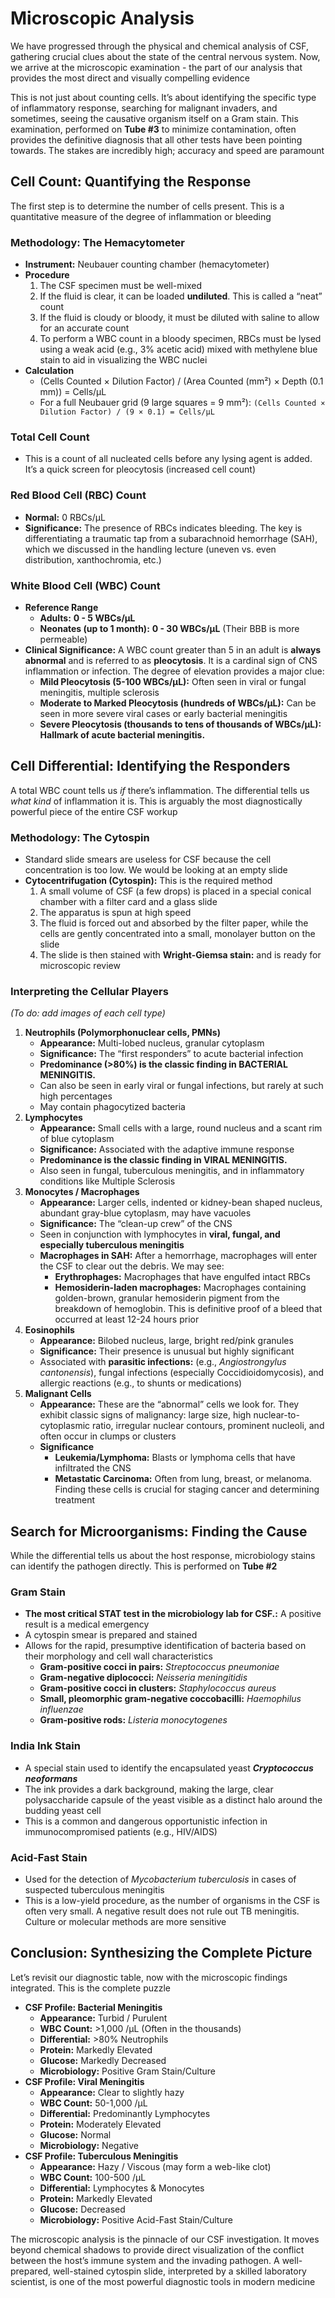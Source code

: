 # Microscopic Analysis {-}

We have progressed through the physical and chemical analysis of CSF, gathering crucial clues about the state of the central nervous system. Now, we arrive at the microscopic examination - the part of our analysis that provides the most direct and visually compelling evidence

This is not just about counting cells. It's about identifying the specific type of inflammatory response, searching for malignant invaders, and sometimes, seeing the causative organism itself on a Gram stain. This examination, performed on **Tube #3** to minimize contamination, often provides the definitive diagnosis that all other tests have been pointing towards. The stakes are incredibly high; accuracy and speed are paramount

##  **Cell Count: Quantifying the Response** {-}

The first step is to determine the number of cells present. This is a quantitative measure of the degree of inflammation or bleeding

###  **Methodology: The Hemacytometer** {-}

*   **Instrument:** Neubauer counting chamber (hemacytometer)
*   **Procedure**
    1.  The CSF specimen must be well-mixed
    2.  If the fluid is clear, it can be loaded **undiluted**. This is called a "neat" count
    3.  If the fluid is cloudy or bloody, it must be diluted with saline to allow for an accurate count
    4.  To perform a WBC count in a bloody specimen, RBCs must be lysed using a weak acid (e.g., 3% acetic acid) mixed with methylene blue stain to aid in visualizing the WBC nuclei
*   **Calculation**
    *   (Cells Counted × Dilution Factor) / (Area Counted (mm²) × Depth (0.1 mm)) = Cells/µL
    *   For a full Neubauer grid (9 large squares = 9 mm²): `(Cells Counted × Dilution Factor) / (9 × 0.1) = Cells/µL`

###  **Total Cell Count** {-}

*   This is a count of all nucleated cells before any lysing agent is added. It's a quick screen for pleocytosis (increased cell count)

###  **Red Blood Cell (RBC) Count** {-}

*   **Normal:** 0 RBCs/µL
*   **Significance:** The presence of RBCs indicates bleeding. The key is differentiating a traumatic tap from a subarachnoid hemorrhage (SAH), which we discussed in the handling lecture (uneven vs. even distribution, xanthochromia, etc.)

###  **White Blood Cell (WBC) Count** {-}

*   **Reference Range**
    *   **Adults:** **0 - 5 WBCs/µL**
    *   **Neonates (up to 1 month):** **0 - 30 WBCs/µL** (Their BBB is more permeable)
*   **Clinical Significance:** A WBC count greater than 5 in an adult is **always abnormal** and is referred to as **pleocytosis**. It is a cardinal sign of CNS inflammation or infection. The degree of elevation provides a major clue:
    *   **Mild Pleocytosis (5-100 WBCs/µL):** Often seen in viral or fungal meningitis, multiple sclerosis
    *   **Moderate to Marked Pleocytosis (hundreds of WBCs/µL):** Can be seen in more severe viral cases or early bacterial meningitis
    *   **Severe Pleocytosis (thousands to tens of thousands of WBCs/µL):** **Hallmark of acute bacterial meningitis.**

##  **Cell Differential: Identifying the Responders** {-}

A total WBC count tells us *if* there's inflammation. The differential tells us *what kind* of inflammation it is. This is arguably the most diagnostically powerful piece of the entire CSF workup

###  **Methodology: The Cytospin** {-}

*   Standard slide smears are useless for CSF because the cell concentration is too low. We would be looking at an empty slide
*   **Cytocentrifugation (Cytospin):** This is the required method
    1.  A small volume of CSF (a few drops) is placed in a special conical chamber with a filter card and a glass slide
    2.  The apparatus is spun at high speed
    3.  The fluid is forced out and absorbed by the filter paper, while the cells are gently concentrated into a small, monolayer button on the slide
    4.  The slide is then stained with **Wright-Giemsa stain:** and is ready for microscopic review

###  **Interpreting the Cellular Players** {-}

*(To do: add images of each cell type)*

1.  **Neutrophils (Polymorphonuclear cells, PMNs)**
    *   **Appearance:** Multi-lobed nucleus, granular cytoplasm
    *   **Significance:** The "first responders" to acute bacterial infection
    *   **Predominance (>80%) is the classic finding in BACTERIAL MENINGITIS.**
    *   Can also be seen in early viral or fungal infections, but rarely at such high percentages
    *   May contain phagocytized bacteria

2.  **Lymphocytes**
    *   **Appearance:** Small cells with a large, round nucleus and a scant rim of blue cytoplasm
    *   **Significance:** Associated with the adaptive immune response
    *   **Predominance is the classic finding in VIRAL MENINGITIS.**
    *   Also seen in fungal, tuberculous meningitis, and in inflammatory conditions like Multiple Sclerosis

3.  **Monocytes / Macrophages**
    *   **Appearance:** Larger cells, indented or kidney-bean shaped nucleus, abundant gray-blue cytoplasm, may have vacuoles
    *   **Significance:** The "clean-up crew" of the CNS
    *   Seen in conjunction with lymphocytes in **viral, fungal, and especially tuberculous meningitis**
    *   **Macrophages in SAH:** After a hemorrhage, macrophages will enter the CSF to clear out the debris. We may see:
        *   **Erythrophages:** Macrophages that have engulfed intact RBCs
        *   **Hemosiderin-laden macrophages:** Macrophages containing golden-brown, granular hemosiderin pigment from the breakdown of hemoglobin. This is definitive proof of a bleed that occurred at least 12-24 hours prior

4.  **Eosinophils**
    *   **Appearance:** Bilobed nucleus, large, bright red/pink granules
    *   **Significance:** Their presence is unusual but highly significant
    *   Associated with **parasitic infections:** (e.g., *Angiostrongylus cantonensis*), fungal infections (especially Coccidioidomycosis), and allergic reactions (e.g., to shunts or medications)

5.  **Malignant Cells**
    *   **Appearance:** These are the "abnormal" cells we look for. They exhibit classic signs of malignancy: large size, high nuclear-to-cytoplasmic ratio, irregular nuclear contours, prominent nucleoli, and often occur in clumps or clusters
    *   **Significance**
        *   **Leukemia/Lymphoma:** Blasts or lymphoma cells that have infiltrated the CNS
        *   **Metastatic Carcinoma:** Often from lung, breast, or melanoma. Finding these cells is crucial for staging cancer and determining treatment

##  **Search for Microorganisms: Finding the Cause** {-}

While the differential tells us about the host response, microbiology stains can identify the pathogen directly. This is performed on **Tube #2**

###  **Gram Stain** {-}

*   **The most critical STAT test in the microbiology lab for CSF.:** A positive result is a medical emergency
*   A cytospin smear is prepared and stained
*   Allows for the rapid, presumptive identification of bacteria based on their morphology and cell wall characteristics
    *   **Gram-positive cocci in pairs:** *Streptococcus pneumoniae*
    *   **Gram-negative diplococci:** *Neisseria meningitidis*
    *   **Gram-positive cocci in clusters:** *Staphylococcus aureus*
    *   **Small, pleomorphic gram-negative coccobacilli:** *Haemophilus influenzae*
    *   **Gram-positive rods:** *Listeria monocytogenes*

###  **India Ink Stain** {-}

*   A special stain used to identify the encapsulated yeast **_Cryptococcus neoformans_**
*   The ink provides a dark background, making the large, clear polysaccharide capsule of the yeast visible as a distinct halo around the budding yeast cell
*   This is a common and dangerous opportunistic infection in immunocompromised patients (e.g., HIV/AIDS)

###  **Acid-Fast Stain** {-}

*   Used for the detection of *Mycobacterium tuberculosis* in cases of suspected tuberculous meningitis
*   This is a low-yield procedure, as the number of organisms in the CSF is often very small. A negative result does not rule out TB meningitis. Culture or molecular methods are more sensitive

##  **Conclusion: Synthesizing the Complete Picture** {-}

Let's revisit our diagnostic table, now with the microscopic findings integrated. This is the complete puzzle

*   **CSF Profile: Bacterial Meningitis**
    *   **Appearance:** Turbid / Purulent
    *   **WBC Count:** >1,000 /µL (Often in the thousands)
    *   **Differential:** >80% Neutrophils
    *   **Protein:** Markedly Elevated
    *   **Glucose:** Markedly Decreased
    *   **Microbiology:** Positive Gram Stain/Culture

*   **CSF Profile: Viral Meningitis**
    *   **Appearance:** Clear to slightly hazy
    *   **WBC Count:** 50-1,000 /µL
    *   **Differential:** Predominantly Lymphocytes
    *   **Protein:** Moderately Elevated
    *   **Glucose:** Normal
    *   **Microbiology:** Negative

*   **CSF Profile: Tuberculous Meningitis**
    *   **Appearance:** Hazy / Viscous (may form a web-like clot)
    *   **WBC Count:** 100-500 /µL
    *   **Differential:** Lymphocytes & Monocytes
    *   **Protein:** Markedly Elevated
    *   **Glucose:** Decreased
    *   **Microbiology:** Positive Acid-Fast Stain/Culture

The microscopic analysis is the pinnacle of our CSF investigation. It moves beyond chemical shadows to provide direct visualization of the conflict between the host's immune system and the invading pathogen. A well-prepared, well-stained cytospin slide, interpreted by a skilled laboratory scientist, is one of the most powerful diagnostic tools in modern medicine
